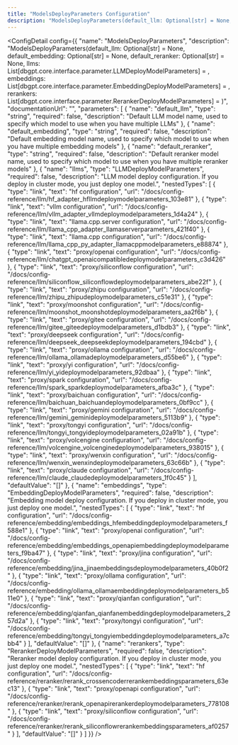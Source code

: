 ```yaml
---
title: "ModelsDeployParameters Configuration"
description: "ModelsDeployParameters(default_llm: Optional[str] = None, default_embedding: Optional[str] = None, default_reranker: Optional[str] = None, llms: List[dbgpt.core.interface.parameter.LLMDeployModelParameters] = <factory>, embeddings: List[dbgpt.core.interface.parameter.EmbeddingDeployModelParameters] = <factory>, rerankers: List[dbgpt.core.interface.parameter.RerankerDeployModelParameters] = <factory>)"
---
```



<ConfigDetail config={{
  "name": "ModelsDeployParameters",
  "description": "ModelsDeployParameters(default_llm: Optional[str] = None, default_embedding: Optional[str] = None, default_reranker: Optional[str] = None, llms: List[dbgpt.core.interface.parameter.LLMDeployModelParameters] = <factory>, embeddings: List[dbgpt.core.interface.parameter.EmbeddingDeployModelParameters] = <factory>, rerankers: List[dbgpt.core.interface.parameter.RerankerDeployModelParameters] = <factory>)",
  "documentationUrl": "",
  "parameters": [
    {
      "name": "default_llm",
      "type": "string",
      "required": false,
      "description": "Default LLM model name, used to specify which model to use when you have multiple LLMs"
    },
    {
      "name": "default_embedding",
      "type": "string",
      "required": false,
      "description": "Default embedding model name, used to specify which model to use when you have multiple embedding models"
    },
    {
      "name": "default_reranker",
      "type": "string",
      "required": false,
      "description": "Default reranker model name, used to specify which model to use when you have multiple reranker models"
    },
    {
      "name": "llms",
      "type": "LLMDeployModelParameters",
      "required": false,
      "description": "LLM model deploy configuration. If you deploy in cluster mode, you just deploy one model.",
      "nestedTypes": [
        {
          "type": "link",
          "text": "hf configuration",
          "url": "/docs/config-reference/llm/hf_adapter_hfllmdeploymodelparameters_103e81"
        },
        {
          "type": "link",
          "text": "vllm configuration",
          "url": "/docs/config-reference/llm/vllm_adapter_vllmdeploymodelparameters_1d4a24"
        },
        {
          "type": "link",
          "text": "llama.cpp.server configuration",
          "url": "/docs/config-reference/llm/llama_cpp_adapter_llamaserverparameters_421f40"
        },
        {
          "type": "link",
          "text": "llama.cpp configuration",
          "url": "/docs/config-reference/llm/llama_cpp_py_adapter_llamacppmodelparameters_e88874"
        },
        {
          "type": "link",
          "text": "proxy/openai configuration",
          "url": "/docs/config-reference/llm/chatgpt_openaicompatibledeploymodelparameters_c3d426"
        },
        {
          "type": "link",
          "text": "proxy/siliconflow configuration",
          "url": "/docs/config-reference/llm/siliconflow_siliconflowdeploymodelparameters_abe22f"
        },
        {
          "type": "link",
          "text": "proxy/zhipu configuration",
          "url": "/docs/config-reference/llm/zhipu_zhipudeploymodelparameters_c51e31"
        },
        {
          "type": "link",
          "text": "proxy/moonshot configuration",
          "url": "/docs/config-reference/llm/moonshot_moonshotdeploymodelparameters_aa2f6b"
        },
        {
          "type": "link",
          "text": "proxy/gitee configuration",
          "url": "/docs/config-reference/llm/gitee_giteedeploymodelparameters_d1bdb3"
        },
        {
          "type": "link",
          "text": "proxy/deepseek configuration",
          "url": "/docs/config-reference/llm/deepseek_deepseekdeploymodelparameters_194cbd"
        },
        {
          "type": "link",
          "text": "proxy/ollama configuration",
          "url": "/docs/config-reference/llm/ollama_ollamadeploymodelparameters_d55be6"
        },
        {
          "type": "link",
          "text": "proxy/yi configuration",
          "url": "/docs/config-reference/llm/yi_yideploymodelparameters_92dbaa"
        },
        {
          "type": "link",
          "text": "proxy/spark configuration",
          "url": "/docs/config-reference/llm/spark_sparkdeploymodelparameters_afba3c"
        },
        {
          "type": "link",
          "text": "proxy/baichuan configuration",
          "url": "/docs/config-reference/llm/baichuan_baichuandeploymodelparameters_0bf9cc"
        },
        {
          "type": "link",
          "text": "proxy/gemini configuration",
          "url": "/docs/config-reference/llm/gemini_geminideploymodelparameters_5113b9"
        },
        {
          "type": "link",
          "text": "proxy/tongyi configuration",
          "url": "/docs/config-reference/llm/tongyi_tongyideploymodelparameters_02a91b"
        },
        {
          "type": "link",
          "text": "proxy/volcengine configuration",
          "url": "/docs/config-reference/llm/volcengine_volcenginedeploymodelparameters_938015"
        },
        {
          "type": "link",
          "text": "proxy/wenxin configuration",
          "url": "/docs/config-reference/llm/wenxin_wenxindeploymodelparameters_63c66b"
        },
        {
          "type": "link",
          "text": "proxy/claude configuration",
          "url": "/docs/config-reference/llm/claude_claudedeploymodelparameters_1f0c45"
        }
      ],
      "defaultValue": "[]"
    },
    {
      "name": "embeddings",
      "type": "EmbeddingDeployModelParameters",
      "required": false,
      "description": "Embedding model deploy configuration. If you deploy in cluster mode, you just deploy one model.",
      "nestedTypes": [
        {
          "type": "link",
          "text": "hf configuration",
          "url": "/docs/config-reference/embedding/embeddings_hfembeddingdeploymodelparameters_f588e1"
        },
        {
          "type": "link",
          "text": "proxy/openai configuration",
          "url": "/docs/config-reference/embedding/embeddings_openapiembeddingdeploymodelparameters_f9ba47"
        },
        {
          "type": "link",
          "text": "proxy/jina configuration",
          "url": "/docs/config-reference/embedding/jina_jinaembeddingsdeploymodelparameters_40b0f2"
        },
        {
          "type": "link",
          "text": "proxy/ollama configuration",
          "url": "/docs/config-reference/embedding/ollama_ollamaembeddingdeploymodelparameters_b511e0"
        },
        {
          "type": "link",
          "text": "proxy/qianfan configuration",
          "url": "/docs/config-reference/embedding/qianfan_qianfanembeddingdeploymodelparameters_257d2a"
        },
        {
          "type": "link",
          "text": "proxy/tongyi configuration",
          "url": "/docs/config-reference/embedding/tongyi_tongyiembeddingdeploymodelparameters_a7cbb4"
        }
      ],
      "defaultValue": "[]"
    },
    {
      "name": "rerankers",
      "type": "RerankerDeployModelParameters",
      "required": false,
      "description": "Reranker model deploy configuration. If you deploy in cluster mode, you just deploy one model.",
      "nestedTypes": [
        {
          "type": "link",
          "text": "hf configuration",
          "url": "/docs/config-reference/reranker/rerank_crossencoderrerankembeddingsparameters_63ec13"
        },
        {
          "type": "link",
          "text": "proxy/openapi configuration",
          "url": "/docs/config-reference/reranker/rerank_openapirerankerdeploymodelparameters_778108"
        },
        {
          "type": "link",
          "text": "proxy/siliconflow configuration",
          "url": "/docs/config-reference/reranker/rerank_siliconflowrerankembeddingsparameters_af0257"
        }
      ],
      "defaultValue": "[]"
    }
  ]
}} />

